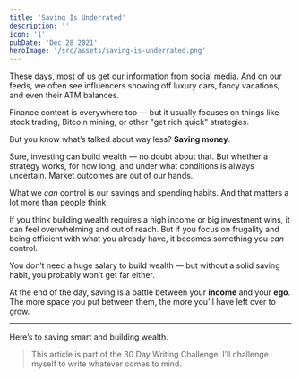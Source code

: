 ```yaml
---
title: 'Saving Is Underrated'
description: ''
icon: '1'
pubDate: 'Dec 28 2021'
heroImage: '/src/assets/saving-is-underrated.png'
---
```


These days, most of us get our information from social media. And on our feeds, we often see influencers showing off luxury cars, fancy vacations, and even their ATM balances.

Finance content is everywhere too — but it usually focuses on things like stock trading, Bitcoin mining, or other "get rich quick" strategies.

But you know what’s talked about way less? **Saving money**.

Sure, investing can build wealth — no doubt about that. But whether a strategy works, for how long, and under what conditions is always uncertain. Market outcomes are out of our hands.

What we *can* control is our savings and spending habits. And that matters a lot more than people think.

If you think building wealth requires a high income or big investment wins, it can feel overwhelming and out of reach. But if you focus on frugality and being efficient with what you already have, it becomes something you *can* control.

You don’t need a huge salary to build wealth — but without a solid saving habit, you probably won’t get far either.

At the end of the day, saving is a battle between your **income** and your **ego**. The more space you put between them, the more you'll have left over to grow.

---

Here’s to saving smart and building wealth.

> This article is part of the 30 Day Writing Challenge. I’ll challenge myself to write whatever comes to mind.
